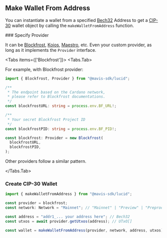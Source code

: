 
## Make Wallet From Address

You can instantiate a wallet from a specified [Bech32](https://github.com/cardano-foundation/CIPs/tree/master/CIP-0005) Address to get a [CIP-30](https://github.com/cardano-foundation/CIPs/tree/master/CIP-0030) wallet object by calling the `makeWalletFromAddress` function.

<Steps>
### Specify Provider

It can be [Blockfrost](https://blockfrost.io), [Koios](https://koios.rest), [Maestro](https://gomaestro.org), etc. Even your custom provider, as long as it implements the `Provider` interface.

<Tabs items={['Blockfrost']}>
  <Tabs.Tab>

For example, with Blockfrost provider:

```typescript
import { Blockfrost, Provider } from "@mavis-sdk/lucid";

/**
 * The endpoint based on the Cardano network,
 * please refer to Blockfrost documentations.
 */
const blockfrostURL: string = process.env.BF_URL!;

/**
 * Your secret Blockfrost Project ID
 */
const blockfrostPID: string = process.env.BF_PID!;

const blockfrost: Provider = new Blockfrost(
  blockfrostURL,
  blockfrostPID,
);
```

Other providers follow a similar pattern.

</Tabs.Tab>

</Tabs>

### Create CIP-30 Wallet

```typescript
import { makeWalletFromAddress } from "@mavis-sdk/lucid";

const provider = blockfrost;
const network: Network = "Mainnet"; // "Mainnet" | "Preview" | "Preprod" | "Custom"

const address = "addr1_... your address here"; // Bech32
const utxos = await provider.getUtxos(address); // UTxO[]

const wallet = makeWalletFromAddress(provider, network, address, utxos); // CIP-30
```

</Steps>
